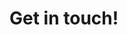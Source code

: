 
# Get in touch!

<div data-tf-widget="qZTWNjoq" data-tf-iframe-props="title=Contact Us" data-tf-medium="snippet" style="width:100%;height:500px;"></div><script src="//embed.typeform.com/next/embed.js"></script>